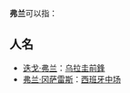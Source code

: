 '''弗兰'''可以指：
==人名==
*[[迭戈·弗兰|迭戈·弗兰]]：[[乌拉圭|乌拉圭]][[前锋_(足球)|前鋒]]
*[[弗兰·冈萨雷斯|弗兰·冈萨雷斯]]：[[西班牙|西班牙]][[中场|中场]]
{{disambig|Cat=二字人名消歧義}}